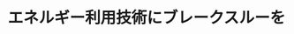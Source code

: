﻿---
title: "エネルギー利用技術にブレークスルーを"
category: "工学院"
vol: "3"
interviewee: "越後 亮三 "
url: ""
tags: []
pdf: "3-1.pdf"
facephoto: ""
career: ""
preface: "太古の昔原始人類が火を手に入れて以来、燃焼現象とと人間社会は切っても切れない関係にあった。18世紀の産業革命後、化石燃料の消費は急速に増加し近代文明はエネルギーの大量消費の上に構築されている。そして、2度のオイルショックを経験した現在でも、地球上で消費されるエネルギー量は増加の一途をたどり、その大部分は依然、化石燃料の消費をもって賄われる。では、果たして人類は、有限なエネルギーを有効に利用しているのであろうか。この大いなるテーマを追って、スタッフは燃焼学とい熱伝達の研究に取り組んでおられる機械工工学院科の越後亮三教授のを訪問した。"
---
